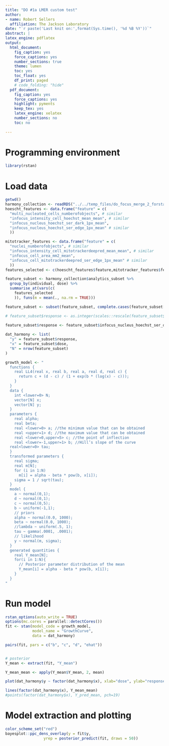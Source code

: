 ```yaml
---
title: "DO #1a LMER custom test"
author:
- name: Robert Sellers
  affiliation: The Jackson Laboratory
date: "`r paste('Last knit on:',format(Sys.time(), '%d %B %Y'))`"
abstract: |
latex_engine: pdflatex
output:
  html_document:
    fig_caption: yes
    force_captions: yes
    number_sections: true
    theme: lumen
    toc: yes
    toc_float: yes
    df_print: paged
    # code_folding: "hide"
  pdf_document:
    fig_caption: yes
    force_captions: yes
    highlight: pyments
    keep_tex: yes
    latex_engine: xelatex
    number_sections: no
    toc: no
    
---
```


# Programming environment

```r
library(rstan)
```

# Load data

```r
getwd()
harmony_collection <- readRDS("../../temp_files/do_focus_merge_2_forstan.RData")
hoescht_features <- data.frame("feature" = c(
  "multi_nucleated_cells_numberofobjects", # similar
  "infocus_intensity_cell_hoechst_mean_mean", # similar
  "infocus_nucleus_hoechst_ser_dark_1px_mean", 
  "infocus_nucleus_hoechst_ser_edge_1px_mean" # similar
  ))

mitotracker_features <- data.frame("feature" = c(
  "nuclei_numberofobjects", # similar
  "infocus_intensity_cell_mitotrackerdeepred_mean_mean", # similar
  "infocus_cell_area_mm2_mean",
  "infocus_cell_mitotrackerdeepred_ser_edge_1px_mean" # similar
  ))
features_selected <- c(hoescht_features$feature,mitotracker_features$feature)

```

```r
feature_subset <- harmony_collection$analytics_subset %>%
  group_by(individual, dose) %>%
  summarise_at(vars(c(
    features_selected
    )), funs(m = mean(., na.rm = TRUE)))

feature_subset <- subset(feature_subset, complete.cases(feature_subset[,c('infocus_nucleus_hoechst_ser_dark_1px_mean_m', 'dose', 'individual')]))

# feature_subset$response <- as.integer(scales::rescale(feature_subset$infocus_nucleus_hoechst_ser_dark_1px_mean_m, to = c(1, 100), from = range(feature_subset$infocus_nucleus_hoechst_ser_dark_1px_mean_m, na.rm = TRUE, finite = TRUE)))

feature_subset$response <- feature_subset$infocus_nucleus_hoechst_ser_dark_1px_mean_m
  
dat_harmony <- list(
  "y" = feature_subset$response,
  "x" = feature_subset$dose,
  "N" = nrow(feature_subset)
) 


```


```r
growth_model <- "
  functions {
    real LL4(real x, real b, real a, real d, real c) {
      return c + (d - c) / (1 + exp(b * (log(x) - c)));
    }
  }
  data {
    int <lower=0> N;
    vector[N] x;
    vector[N] y;
  }
  parameters {
    real alpha; 
    real beta;  
    real <lower=0> a; //the minimum value that can be obtained 
    real <upper=1> d; //the maximum value that can be obtained 
    real <lower=0,upper=5> c; //the point of inflection 
    real <lower=-1,upper=1> b; //Hill’s slope of the curve 
  real<lower=0> tau; 
  }
  transformed parameters {
    real sigma; 
    real m[N];
    for (i in 1:N) 
      m[i] = alpha - beta * pow(b, x[i]);
    sigma = 1 / sqrt(tau); 
  }
  model {
    a ~ normal(0,1);
    d ~ normal(0,1);
    c ~ normal(0,5);
    b ~ uniform(-1,1);
    // priors
    alpha ~ normal(0.0, 1000); 
    beta ~ normal(0.0, 1000); 
    //lambda ~ uniform(.5, 1); 
    tau ~ gamma(.0001, .0001); 
    // likelihood
    y ~ normal(m, sigma);   
  }
  generated quantities {
    real Y_mean[N]; 
    for(i in 1:N){
      // Posterior parameter distribution of the mean
      Y_mean[i] = alpha - beta * pow(b, x[i]);
    }
  }
"
```

# Run model

```r
rstan_options(auto_write = TRUE)
options(mc.cores = parallel::detectCores())
fit <- stan(model_code = growth_model, 
            model_name = "GrowthCurve", 
            data = dat_harmony)

pairs(fit, pars = c("b", "c", "d", "ehat"))


# posterior
Y_mean <- extract(fit, "Y_mean")

Y_mean_mean <- apply(Y_mean$Y_mean, 2, mean)

plot(dat_harmony$y ~ factor(dat_harmony$x), xlab="dose", ylab="response", ylim=c(0, 1), main="DRC tests RStan")

lines(factor(dat_harmony$x), Y_mean_mean)
#points(factor(dat_harmony$x), Y_pred_mean, pch=19)
```

# Model extraction and plotting

```r
color_scheme_set("red")
bayesplot::ppc_dens_overlay(y = fit$y,
                 yrep = posterior_predict(fit, draws = 50))
```

